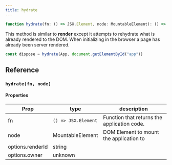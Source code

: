 ```yaml
---
title: hydrate
---
```


```ts
function hydrate(fn: () => JSX.Element, node: MountableElement): () => void

```

This method is similar to **render** except it attempts to rehydrate what is already rendered to the DOM. 
When initializing in the browser a page has already been server rendered.

```ts
const dispose = hydrate(App, document.getElementById("app"))
```

## Reference

### `hydrate(fn, node)`

#### Properties


| Prop                 | type               | description                                     |
| -------------------- | ------------------ | ----------------------------------------------- |
| fn                   | `() => JSX.Element`| Function that returns the application code.     |
| node                 | MountableElement   | DOM Element to mount the application to         |
| options.renderId     | string             |                                                 |
| options.owner        | unknown            |                                                 |